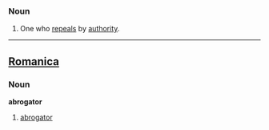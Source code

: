 ===Noun===
#One who [[repeals]] by [[authority]].
----

==[[Romanica]]==
===Noun===
<b>abrogator</b>
#[[abrogator]]